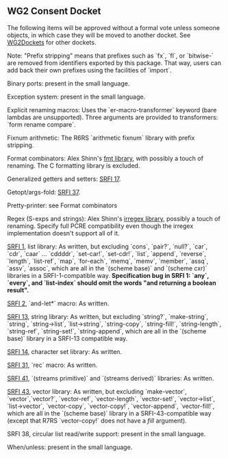 == WG2 Consent Docket ==

The following items will be approved without a formal vote unless someone objects, in which case they will be moved to another docket.  See [[:WG2Dockets|WG2Dockets]] for other dockets.

Note: "Prefix stripping" means that prefixes such as `fx`, `fl`, or `bitwise-` are removed from identifiers exported by this package.  That way, users can add back their own prefixes using the facilities of `import`.

Binary ports: present in the small language.

Exception system: present in the small language.

Explicit renaming macros: Uses the `er-macro-transformer` keyword (bare lambdas are unsupported).  Three arguments are provided to transformers: `form rename compare`.

Fixnum arithmetic: The R6RS `arithmetic fixnum` library with prefix stripping.

Format combinators: Alex Shinn's [[http://synthcode.com/scheme/fmt/|fmt library]], with possibly a touch of renaming.  The C formatting library is excluded.

Generalized getters and setters: [[http://http://srfi.schemers.org/srfi-17/srfi-17.html|SRFI 17]].

Getopt/args-fold:  [[http://http://srfi.schemers.org/srfi-37/srfi-37.html|SRFI 37]].

Pretty-printer: see Format combinators

Regex (S-exps and strings): Alex Shinn's [[http://synthcode.com/scheme/irregex/|irregex library]], possibly a touch of renaming.  Specify full PCRE compatibility even though the irregex implementation doesn't support all of it.

[[http://http://srfi.schemers.org/srfi-1/srfi-1.html|SRFI 1]], list library: As written, but excluding  `cons`, `pair?`, `null?`, `car`, `cdr`, `caar` ... `cddddr`, `set-car!`, `set-cdr!`, `list`, `append`, `reverse`, `length`, `list-ref`, `map`, `for-each`, `memq`, `memv`, `member`, `assq`, `assv`, `assoc`, which are all in the `(scheme base)` and `(scheme cxr)` libraries in a SRFI-1-compatible way.  '''Specification bug in SRFI 1: `any`, `every`, and `list-index` should omit the words "and returning a boolean result".'''

[[http://http://srfi.schemers.org/srfi-2/srfi-2.html|SRFI 2]], `and-let*` macro: As written.

[[http://http://srfi.schemers.org/srfi-13/srfi-13.html|SRFI 13]], string library: As written, but excluding `string?`, `make-string`, `string`, `string->list`, `list->string`, `string-copy`, `string-fill!`, `string-length`, `string-ref`, `string-set!`, `string-append`, which are all in the `(scheme base)` library in a SRFI-13 compatible way.

[[http://http://srfi.schemers.org/srfi-14/srfi-14.html|SRFI 14]], character set library: As written.

[[http://http://srfi.schemers.org/srfi-31/srfi-31.html|SRFI 31]], `rec` macro: As written.

[[http://http://srfi.schemers.org/srfi-41/srfi-41.html|SRFI 41]], `(streams primitive)` and `(streams derived)` libraries: As written.

[[http://srfi.schemers.org/srfi-43/srfi-43.html|SRFI 43]], vector library: As written, but excluding `make-vector`, `vector`,`vector?`, `vector-ref`, `vector-length`, `vector-set!`, `vector->list`, `list->vector`, `vector-copy`, `vector-copy!`, `vector-append`, `vector-fill!`, which are all in the `(scheme base)` library in a SRFI-43-compatible way (except that R7RS `vector-copy!` does not have a ''fill'' argument).  

SRFI 38, circular list read/write support: present in the small language.

When/unless: present in the small language.

 